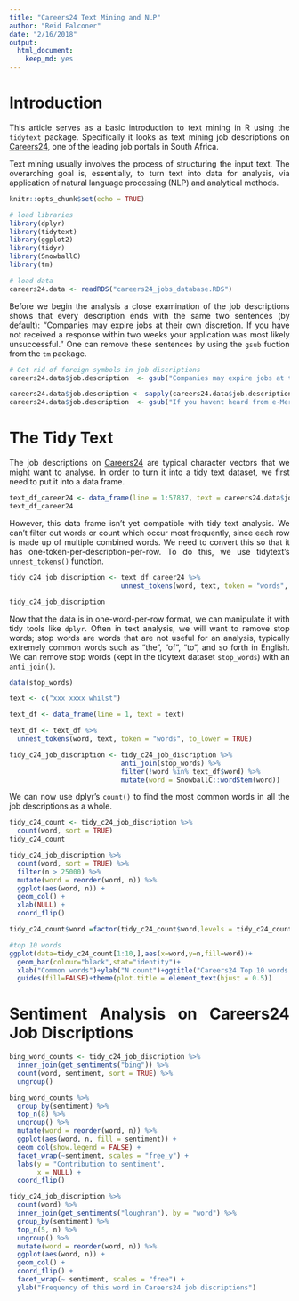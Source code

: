 ```yaml
---
title: "Careers24 Text Mining and NLP"
author: "Reid Falconer"
date: "2/16/2018"
output: 
  html_document: 
    keep_md: yes
---
```


<style>
body {
text-align: justify}
</style>

# Introduction

This article serves as a basic introduction to text mining in R using the `tidytext` package. Specifically it looks as text mining job descriptions on [Careers24](http://www.careers24.com/), one of the leading job portals in South Africa.

Text mining usually involves the process of structuring the input text. The overarching goal is, essentially, to turn text into data for analysis, via application of natural language processing (NLP) and analytical methods.

```r
knitr::opts_chunk$set(echo = TRUE)

# load libraries
library(dplyr)
library(tidytext)
library(ggplot2)
library(tidyr)
library(SnowballC)
library(tm)

# load data
careers24.data <- readRDS("careers24_jobs_database.RDS")
```

Before we begin the analysis a close examination of the job descriptions shows that every description ends with the same two sentences (by default): "Companies may expire jobs at their own discretion. If you have not received a response within two weeks your application was most likely unsuccessful." One can remove these sentences by using the `gsub` fuction from the `tm` package.

```r
# Get rid of foreign symbols in job discriptions
careers24.data$job.description  <- gsub("Companies may expire jobs at their own discretion. If you have not received a response within two weeks, your application was most likely unsuccessful.", "", careers24.data$job.description )
```

```r
careers24.data$job.description <- sapply(careers24.data$job.description,function(row) iconv(row, "latin1", "ASCII", sub=""))
careers24.data$job.description  <- gsub("If you havent heard from e-Merge IT within 2 weeks of your application, please consider it unsuccessful for this position ", "", careers24.data$job.description )
```
# The Tidy Text 

The job descriptions on [Careers24](http://www.careers24.com/) are typical character vectors that we might want to analyse. In order to turn it into a tidy text dataset, we first need to put it into a data frame.
```r
text_df_career24 <- data_frame(line = 1:57837, text = careers24.data$job.description)
text_df_career24
```

However, this data frame isn’t yet compatible with tidy text analysis. We can’t filter out words or count which occur most frequently, since each row is made up of multiple combined words. We need to convert this so that it has one-token-per-description-per-row. To do this, we use tidytext’s `unnest_tokens()` function.

```r
tidy_c24_job_discription <- text_df_career24 %>%
                            unnest_tokens(word, text, token = "words", to_lower = TRUE)

tidy_c24_job_discription
```

Now that the data is in one-word-per-row format, we can manipulate it with tidy tools like `dplyr`. Often in text analysis, we will want to remove stop words; stop words are words that are not useful for an analysis, typically extremely common words such as “the”, “of”, “to”, and so forth in English. We can remove stop words (kept in the tidytext dataset `stop_words`) with an `anti_join()`. 

```r
data(stop_words)

text <- c("xxx xxxx whilst")

text_df <- data_frame(line = 1, text = text)

text_df <- text_df %>%
  unnest_tokens(word, text, token = "words", to_lower = TRUE)
```
```r
tidy_c24_job_discription <- tidy_c24_job_discription %>%
                            anti_join(stop_words) %>%
                            filter(!word %in% text_df$word) %>%
                            mutate(word = SnowballC::wordStem(word))
```
We can now use dplyr’s `count()` to find the most common words in all the job descriptions as a whole.
```r
tidy_c24_count <- tidy_c24_job_discription %>%
  count(word, sort = TRUE) 
tidy_c24_count
```

```r
tidy_c24_job_discription %>%
  count(word, sort = TRUE) %>%
  filter(n > 25000) %>%
  mutate(word = reorder(word, n)) %>%
  ggplot(aes(word, n)) +
  geom_col() +
  xlab(NULL) +
  coord_flip()

tidy_c24_count$word =factor(tidy_c24_count$word,levels = tidy_c24_count$word)
```

```r
#top 10 words
ggplot(data=tidy_c24_count[1:10,],aes(x=word,y=n,fill=word))+
  geom_bar(colour="black",stat="identity")+
  xlab("Common words")+ylab("N count")+ggtitle("Careers24 Top 10 words in Job Discriptions")+
  guides(fill=FALSE)+theme(plot.title = element_text(hjust = 0.5))

```

# Sentiment Analysis on Careers24 Job Discriptions
```r
bing_word_counts <- tidy_c24_job_discription %>%
  inner_join(get_sentiments("bing")) %>%
  count(word, sentiment, sort = TRUE) %>%
  ungroup()

bing_word_counts %>%
  group_by(sentiment) %>%
  top_n(8) %>%
  ungroup() %>%
  mutate(word = reorder(word, n)) %>%
  ggplot(aes(word, n, fill = sentiment)) +
  geom_col(show.legend = FALSE) +
  facet_wrap(~sentiment, scales = "free_y") +
  labs(y = "Contribution to sentiment",
       x = NULL) +
  coord_flip()

tidy_c24_job_discription %>%
  count(word) %>%
  inner_join(get_sentiments("loughran"), by = "word") %>%
  group_by(sentiment) %>%
  top_n(5, n) %>%
  ungroup() %>%
  mutate(word = reorder(word, n)) %>%
  ggplot(aes(word, n)) +
  geom_col() +
  coord_flip() +
  facet_wrap(~ sentiment, scales = "free") +
  ylab("Frequency of this word in Careers24 job discriptions")

```





